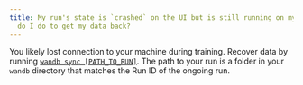 ```yaml
---
title: My run's state is `crashed` on the UI but is still running on my machine. What
  do I do to get my data back?
---
```


You likely lost connection to your machine during training. Recover data by running [`wandb sync [PATH_TO_RUN]`](/models/ref/cli/wandb-sync). The path to your run is a folder in your `wandb` directory that matches the Run ID of the ongoing run.
